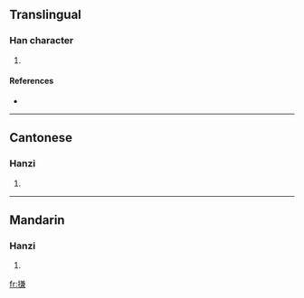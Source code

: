 ==Translingual==

===Han character===
{{Han char|rn=64|rad=手|as=10|sn=13|four=5803<sub>7</sub>|canj=手廿X金 (QTXC)}}

# {{defn|Han|sort=手10}}

====References====
* {{Han ref|kx=0447.050|dkj=12484|dj=0797.170|hdz=31936.060|uh=641B|ud=25627|bh=DDB8|bd=56760}}

----

==Cantonese==

===Hanzi===
{{yue-hanzi|jyut=|y=gim1}}

# {{defn|Cantonese}}

----

==Mandarin==

===Hanzi===
{{cmn-hanzi|pin=[[dā]] ([[da1]]), [[jiān]] ([[jian1]])|wg=ta<sup>1</sup>, chien<sup>1</sup>}}

# {{defn|Mandarin}}

[[fr:搛]]